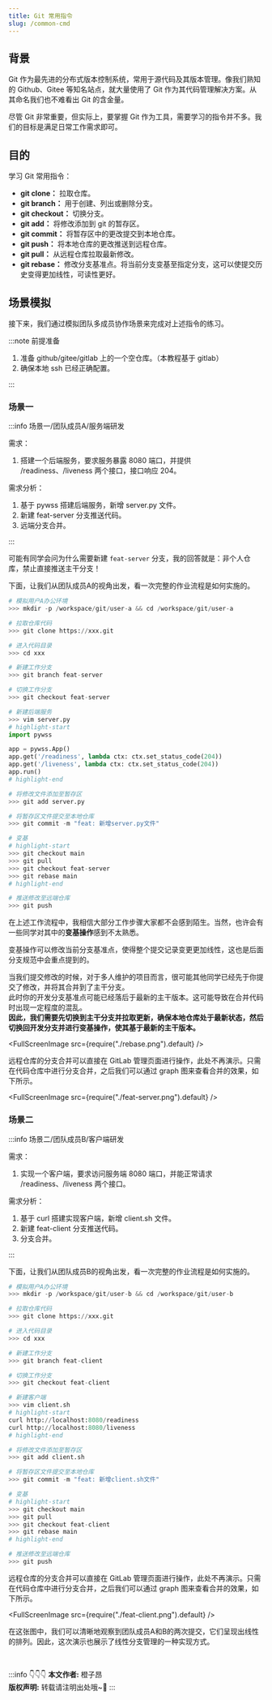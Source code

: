 ```yaml
---
title: Git 常用指令
slug: /common-cmd
---
```



<!--package-->

## 背景

Git 作为最先进的分布式版本控制系统，常用于源代码及其版本管理。像我们熟知的 Github、Gitee 等知名站点，就大量使用了 Git 作为其代码管理解决方案。从其命名我们也不难看出 Git 的含金量。

尽管 Git 非常重要，但实际上，要掌握 Git 作为工具，需要学习的指令并不多。我们的目标是满足日常工作需求即可。


## 目的

学习 Git 常用指令：

- **git clone：** 拉取仓库。
- **git branch：** 用于创建、列出或删除分支。
- **git checkout：** 切换分支。
- **git add：** 将修改添加到 git 的暂存区。
- **git commit：** 将暂存区中的更改提交到本地仓库。
- **git push：** 将本地仓库的更改推送到远程仓库。
- **git pull：** 从远程仓库拉取最新修改。
- **git rebase：** 修改分支基准点。将当前分支变基至指定分支，这可以使提交历史变得更加线性，可读性更好。

## 场景模拟

接下来，我们通过模拟团队多成员协作场景来完成对上述指令的练习。

:::note 前提准备

1. 准备 github/gitee/gitlab 上的一个空仓库。（本教程基于 gitlab）
2. 确保本地 ssh 已经正确配置。

:::

### 场景一

:::info 场景一/团队成员A/服务端研发

需求：
1. 搭建一个后端服务，要求服务暴露 8080 端口，并提供 /readiness、/liveness 两个接口，接口响应 204。

需求分析：
1. 基于 pywss 搭建后端服务，新增 server.py 文件。
2. 新建 feat-server 分支推送代码。
3. 远端分支合并。

:::

可能有同学会问为什么需要新建 `feat-server` 分支，我的回答就是：<HighLightText>非个人仓库，禁止直接推送主干分支！</HighLightText>

下面，让我们从团队成员A的视角出发，看一次完整的作业流程是如何实施的。

```python showLineNumbers
# 模拟用户A办公环境
>>> mkdir -p /workspace/git/user-a && cd /workspace/git/user-a

# 拉取仓库代码
>>> git clone https://xxx.git

# 进入代码目录
>>> cd xxx

# 新建工作分支
>>> git branch feat-server

# 切换工作分支
>>> git checkout feat-server

# 新建后端服务
>>> vim server.py
# highlight-start
import pywss

app = pywss.App()
app.get('/readiness', lambda ctx: ctx.set_status_code(204))
app.get('/liveness', lambda ctx: ctx.set_status_code(204))
app.run()
# highlight-end

# 将修改文件添加至暂存区
>>> git add server.py

# 将暂存区文件提交至本地仓库
>>> git commit -m "feat: 新增server.py文件"

# 变基
# highlight-start
>>> git checkout main
>>> git pull
>>> git checkout feat-server
>>> git rebase main
# highlight-end

# 推送修改至远端仓库
>>> git push
```

在上述工作流程中，我相信大部分工作步骤大家都不会感到陌生。当然，也许会有一些同学对其中的**变基操作**感到不太熟悉。

变基操作可以修改当前分支基准点，使得整个提交记录变更更加线性，这也是后面分支规范中会重点提到的。

当我们提交修改的时候，对于多人维护的项目而言，很可能其他同学已经先于你提交了修改，并将其合并到了主干分支。 <br/>
此时你的开发分支基准点可能已经落后于最新的主干版本。这可能导致在合并代码时出现一定程度的混乱。 <br/>
**因此，我们需要先切换到主干分支并拉取更新，确保本地仓库处于最新状态，然后切换回开发分支并进行变基操作，使其基于最新的主干版本。**

<FullScreenImage src={require("./rebase.png").default} />

远程仓库的分支合并可以直接在 GitLab 管理页面进行操作，此处不再演示。只需在代码仓库中进行分支合并，之后我们可以通过 graph 图来查看合并的效果，如下所示。

<FullScreenImage src={require("./feat-server.png").default} />



### 场景二

:::info 场景二/团队成员B/客户端研发

需求：
1. 实现一个客户端，要求访问服务端 8080 端口，并能正常请求 /readiness、/liveness 两个接口。

需求分析：
1. 基于 curl 搭建实现客户端，新增 client.sh 文件。
2. 新建 feat-client 分支推送代码。
3. 分支合并。

:::

下面，让我们从团队成员B的视角出发，看一次完整的作业流程是如何实施的。

```python showLineNumbers
# 模拟用户A办公环境
>>> mkdir -p /workspace/git/user-b && cd /workspace/git/user-b

# 拉取仓库代码
>>> git clone https://xxx.git

# 进入代码目录
>>> cd xxx

# 新建工作分支
>>> git branch feat-client

# 切换工作分支
>>> git checkout feat-client

# 新建客户端
>>> vim client.sh
# highlight-start
curl http://localhost:8080/readiness
curl http://localhost:8080/liveness
# highlight-end

# 将修改文件添加至暂存区
>>> git add client.sh

# 将暂存区文件提交至本地仓库
>>> git commit -m "feat: 新增client.sh文件"

# 变基
# highlight-start
>>> git checkout main
>>> git pull
>>> git checkout feat-client
>>> git rebase main
# highlight-end

# 推送修改至远端仓库
>>> git push
```

远程仓库的分支合并可以直接在 GitLab 管理页面进行操作，此处不再演示。只需在代码仓库中进行分支合并，之后我们可以通过 graph 图来查看合并的效果，如下所示。

<FullScreenImage src={require("./feat-client.png").default} />

在这张图中，我们可以清晰地观察到团队成员A和B的两次提交，它们呈现出线性的排列。因此，这次演示也展示了线性分支管理的一种实现方式。


<br/>

:::info 👇👇👇
**本文作者:** 橙子昂 <br/>
**版权声明:** 转载请注明出处哦~👮‍
:::
